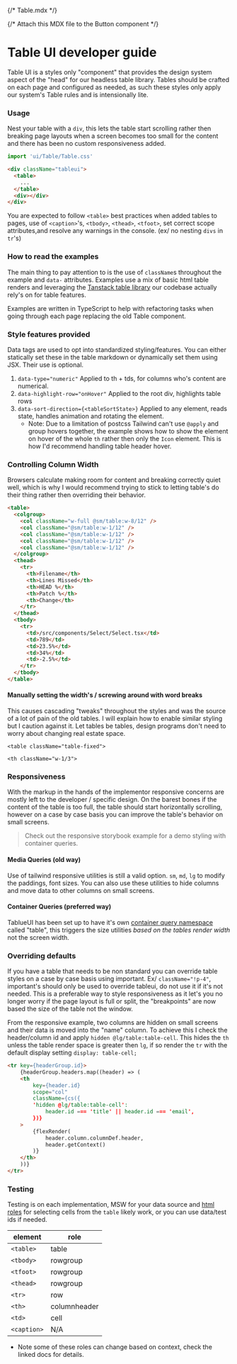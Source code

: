 {/* Table.mdx */}

{/* Attach this MDX file to the Button component */}

<Meta of={TableStories} />

# Table UI developer guide

Table UI is a styles only "component" that provides the design system aspect of the "head" for our headless table library. Tables should be crafted on each page and configured as needed, as such these styles only apply our system's Table rules and is intensionally lite.

### Usage

Nest your table with a `div`, this lets the table start scrolling rather then breaking page layouts when a screen becomes too small for the content and there has been no custom responsiveness added.

```js
import 'ui/Table/Table.css'
```

```html
<div className="tableui">
  <table>
    ...
  </table>
  <div></div>
</div>
```

You are expected to follow `<table>` best practices when added tables to pages, use of `<caption>`'s, `<tbody>`, `<thead>`, `<tfoot>`, set correct scope attributes,and resolve any warnings in the console. (ex/ no nesting `divs` in `tr`'s)


### How to read the examples

The main thing to pay attention to is the use of `className`s throughout the example and `data-` attributes. Examples use a mix of basic html table renders and leveraging the [Tanstack table library](https://tanstack.com/table/v8/docs/guide/introduction) our codebase actually rely's on for table features.

Examples are written in TypeScript to help with refactoring tasks when going through each page replacing the old Table component.

### Style features provided

Data tags are used to opt into standardized styling/features. You can either statically set these in the table markdown or dynamically set them using JSX. Their use is optional.

1. `data-type="numeric"` Applied to th + tds, for columns who's content are numerical.
2. `data-highlight-row="onHover"` Applied to the root div, highlights table rows
3. `data-sort-direction={<tableSortState>}` Applied to any element, reads state, handles animation and rotating the element.
   - Note: Due to a limitation of postcss Tailwind can't use `@apply` and group hovers together, the example shows how to show the element on hover of the whole `th` rather then only the `Icon` element. This is how I'd recommend handling table header hover.

### Controlling Column Width

Browsers calculate making room for content and breaking correctly quiet well, which is why I would recommend trying to stick to letting table's do their thing rather then overriding their behavior.

```html
<table>
  <colgroup>
    <col className="w-full @sm/table:w-8/12" />
    <col className="@sm/table:w-1/12" />
    <col className="@sm/table:w-1/12" />
    <col className="@sm/table:w-1/12" />
    <col className="@sm/table:w-1/12" />
  </colgroup>
  <thead>
    <tr>
      <th>Filename</th>
      <th>Lines Missed</th>
      <th>HEAD %</th>
      <th>Patch %</th>
      <th>Change</th>
    </tr>
  </thead>
  <tbody>
    <tr>
      <td>/src/components/Select/Select.tsx</td>
      <td>789</td>
      <td>23.5%</td>
      <td>34%</td>
      <td>-2.5%</td>
    </tr>
  </tbody>
</table>
```

#### Manually setting the width's / screwing around with word breaks

This causes cascading "tweaks" throughout the styles and was the source of a lot of pain of the old tables. I will explain how to enable similar styling but I caution against it. Let tables be tables, design programs don't need to worry about changing real estate space.

`<table className="table-fixed">`

`<th className="w-1/3">`

### Responsiveness

With the markup in the hands of the implementor responsive concerns are mostly left to the developer / specific design. On the barest bones if the content of the table is too full, the table should start horizontally scrolling, however on a case by case basis you can improve the table's behavior on small screens.

> Check out the responsive storybook example for a demo styling with container queries.

#### Media Queries (old way)

Use of tailwind responsive utilities is still a valid option. `sm`, `md`, `lg` to modify the paddings, font sizes. You can also use these utilities to hide columns and move data to other columns on small screens.

#### Container Queries (preferred way)

TablueUI has been set up to have it's own [container query namespace](https://github.com/tailwindlabs/tailwindcss-container-queries) called "table", this triggers the size utilities _based on the tables render width_ not the screen width.

### Overriding defaults

If you have a table that needs to be non standard you can override table styles on a case by case basis using important. Ex/ `className="!p-4"`, important's should only be used to override tableui, do not use it if it's not needed. This is a preferable way to style responsiveness as it let's you no longer worry if the page layout is full or split, the "breakpoints" are now based the size of the table not the window.

From the responsive example, two columns are hidden on small screens and their data is moved into the "name" column. To achieve this I check the header/column id and apply `hidden @lg/table:table-cell`. This hides the `th` unless the table render space is greater then `lg`, if so render the `tr` with the default display setting `display: table-cell;`

```html
<tr key={headerGroup.id}>
    {headerGroup.headers.map((header) => (
    <th
        key={header.id}
        scope="col"
        className={cs({
        'hidden @lg/table:table-cell':
            header.id === 'title' || header.id === 'email',
        })}
    >
        {flexRender(
            header.column.columnDef.header,
            header.getContext()
        )}
    </th>
    ))}
</tr>
```

### Testing

Testing is on each implementation, MSW for your data source and [html roles](https://www.w3.org/TR/html-aria/#docconformance) for selecting cells from the `table` likely work, or you can use data/test ids if needed.

| element     | role         |
| ----------- | ------------ |
| `<table>`   | table        |
| `<tbody>`   | rowgroup     |
| `<tfoot>`   | rowgroup     |
| `<thead>`   | rowgroup     |
| `<tr>`      | row          |
| `<th>`      | columnheader |
| `<td>`      | cell         |
| `<caption>` | N/A          |

- Note some of these roles can change based on context, check the linked docs for details.
